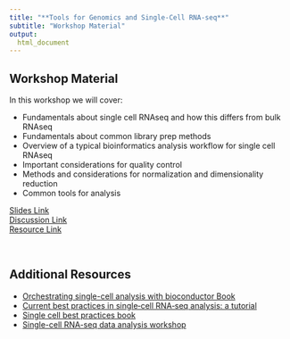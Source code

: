 ```yaml
---
title: "**Tools for Genomics and Single-Cell RNA-seq**"
subtitle: "Workshop Material"
output:
  html_document
---
```



## Workshop Material

In this workshop we will cover:

- Fundamentals about single cell RNAseq and how this differs from bulk RNAseq
- Fundamentals about common library prep methods
- Overview of a typical bioinformatics analysis workflow for single cell RNAseq
- Important considerations for quality control
- Methods and considerations for normalization and dimensionality reduction
- Common tools for analysis


<div class = "link_button"><a href="https://docs.google.com/presentation/d/18H84ScncbbRA9KovjfkEULtmWVuOAu6mW7mGjl5BxR8/edit?usp=sharing" target="_blank"> Slides Link</a></div>

<div class = "slido_button"><a href="https://app.sli.do/event/ftRxxSsRxixDYZotJt3VxD" target="_blank"> Discussion Link </a></div>

<div class = "resource_button"><a 
href="https://usegalaxy.org/login/start?redirect=None" target="_blank"> Resource Link </a></div>
<br>

## Additional Resources

- [Orchestrating single-cell analysis with bioconductor Book](https://bioconductor.org/books/release/OSCA/)
- [Current best practices in single‐cell RNA‐seq analysis: a tutorial](https://www.embopress.org/doi/full/10.15252/msb.20188746)
- [Single cell best practices book](https://www.sc-best-practices.org/preamble.html)
- [Single-cell RNA-seq data analysis workshop](https://hbctraining.github.io/scRNA-seq_online/)

